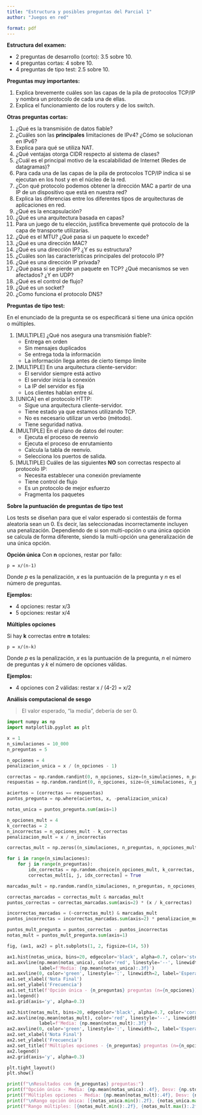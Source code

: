 ```yaml
---
title: "Estructura y posibles preguntas del Parcial 1"
author: "Juegos en red"

format: pdf
---
```


**Estructura del examen:**

- 2 preguntas de desarrollo (corto): 3.5 sobre 10.
- 4 preguntas cortas: 4 sobre 10.
- 4 preguntas de tipo test: 2.5 sobre 10.


**Preguntas muy importantes:**

1. Explica brevemente cuáles son las capas de la pila de protocolos TCP/IP y nombra un protocolo de cada una de ellas.
2. Explica el funcionamiento de los routers y de los switch.

**Otras preguntas cortas:**

1. ¿Qué es la transmisión de datos fiable?
2. ¿Cuáles son las **principales** limitaciones de IPv4? ¿Cómo se solucionan en IPv6?
3. Explica para qué se utiliza NAT.
4. ¿Qué ventajas otorga CIDR respecto al sistema de clases?
5. ¿Cuál es el principal motivo de la escalabilidad de Internet (Redes de datagramas)?
6. Para cada una de las capas de la pila de protocolos TCP/IP indica si se ejecutan en los host y en el núcleo de la red.
7. ¿Con qué protocolo podemos obtener la dirección MAC a partir de una IP de un dispositivo que está en nuestra red?
8. Explica las diferencias entre los diferentes tipos de arquitecturas de aplicaciones en red.
9. ¿Qué es la encapsulación?
10. ¿Qué es una arquitectura basada en capas?
11. Para un juego de tu elección, justifica brevemente qué protocolo de la capa de transporte utilizarías.
12. ¿Qué es el MTU? ¿Qué pasa si un paquete lo excede?
13. ¿Qué es una dirección MAC?
14. ¿Qué es una dirección IP? ¿Y es su estructura?
15. ¿Cuáles son las características principales del protocolo IP?
16. ¿Qué es una dirección IP privada?
17. ¿Qué pasa si se pierde un paquete en TCP? ¿Qué mecanismos se ven afectados? ¿Y en UDP?
18. ¿Qué es el control de flujo?
19. ¿Qué es un socket?
20. ¿Como funciona el protocolo DNS?

**Preguntas de tipo test:**

En el enunciado de la pregunta se os especificará si tiene una única opción o múltiples.

1. [MULTIPLE] ¿Qué nos asegura una transmisión fiable?:
    - Entrega en orden
    - Sin mensajes duplicados
    - Se entrega toda la información
    - La información llega antes de cierto tiempo límite

2. [MULTIPLE] En una arquitectura cliente-servidor:
    - El servidor siempre está activo
    - El servidor inicia la conexión
    - La IP del servidor es fija
    - Los clientes hablan entre sí.

3. [UNICA] en el protocolo HTTP:
    - Sigue una arquitectura cliente-servidor.
    - Tiene estado ya que estamos utilizando TCP.
    - No es necesario utilizar un verbo (método).
    - Tiene seguridad nativa.

4. [MULTIPLE] En el plano de datos del router:
    - Ejecuta el proceso de reenvío
    - Ejecuta el proceso de enrutamiento
    - Calcula la tabla de reenvío.
    - Selecciona los puertos de salida.

5. [MULTIPLE] Cuáles de las siguientes **NO** son correctas respecto al protocolo IP:
    - Necesita establecer una conexión previamente
    - Tiene control de flujo
    - Es un protocolo de mejor esfuerzo
    - Fragmenta los paquetes


**Sobre la puntuación de preguntas de tipo test**

Los tests se diseñan para que el valor esperado si contestáis de forma aleatoria sean un 0. Es decir, las seleccionadas incorrectamente incluyen una penalización. Dependiendo de si son multi-opción o una única opción se calcula de forma diferente, siendo la multi-opción una generalización de una única opción.

**Opción única**
Con **n** opciones, restar por fallo:
```
p = x/(n-1)
```

Donde $p$ es la penalización, $x$ es la puntuación de la pregunta y $n$ es el número de preguntas.

**Ejemplos:**

- 4 opciones: restar x/3
- 5 opciones: restar x/4

**Múltiples opciones**

Si hay **k** correctas entre **n** totales:
```
p = x/(n-k)
```

Donde $p$ es la penalización, $x$ es la puntuación de la pregunta, $n$ el número de preguntas y $k$ el número de opciones válidas.

**Ejemplos:**

- 4 opciones con 2 válidas: restar x / (4-2) = x/2

**Análisis computacional de sesgo**

> El valor esperado, "la media", debería de ser 0.

```python
import numpy as np
import matplotlib.pyplot as plt

x = 1
n_simulaciones = 10_000
n_preguntas = 5

n_opciones = 4
penalizacion_unica = x / (n_opciones - 1)

correctas = np.random.randint(0, n_opciones, size=(n_simulaciones, n_preguntas))
respuestas = np.random.randint(0, n_opciones, size=(n_simulaciones, n_preguntas))

aciertos = (correctas == respuestas)
puntos_pregunta = np.where(aciertos, x, -penalizacion_unica)

notas_unica = puntos_pregunta.sum(axis=1)

n_opciones_mult = 4
k_correctas = 2
n_incorrectas = n_opciones_mult - k_correctas
penalizacion_mult = x / n_incorrectas

correctas_mult = np.zeros((n_simulaciones, n_preguntas, n_opciones_mult), dtype=bool)

for i in range(n_simulaciones):
    for j in range(n_preguntas):
        idx_correctas = np.random.choice(n_opciones_mult, k_correctas, replace=False)
        correctas_mult[i, j, idx_correctas] = True

marcadas_mult = np.random.rand(n_simulaciones, n_preguntas, n_opciones_mult) > 0.5

correctas_marcadas = correctas_mult & marcadas_mult
puntos_correctas = correctas_marcadas.sum(axis=2) * (x / k_correctas)

incorrectas_marcadas = (~correctas_mult) & marcadas_mult
puntos_incorrectas = incorrectas_marcadas.sum(axis=2) * penalizacion_mult

puntos_mult_pregunta = puntos_correctas - puntos_incorrectas
notas_mult = puntos_mult_pregunta.sum(axis=1)

fig, (ax1, ax2) = plt.subplots(1, 2, figsize=(14, 5))

ax1.hist(notas_unica, bins=20, edgecolor='black', alpha=0.7, color='steelblue')
ax1.axvline(np.mean(notas_unica), color='red', linestyle='--', linewidth=2, 
            label=f'Media: {np.mean(notas_unica):.3f}')
ax1.axvline(0, color='green', linestyle=':', linewidth=2, label='Esperado: 0')
ax1.set_xlabel('Nota Final')
ax1.set_ylabel('Frecuencia')
ax1.set_title(f'Opción única - {n_preguntas} preguntas (n={n_opciones})\nPenalización: {penalizacion_unica:.3f} por fallo')
ax1.legend()
ax1.grid(axis='y', alpha=0.3)

ax2.hist(notas_mult, bins=20, edgecolor='black', alpha=0.7, color='coral')
ax2.axvline(np.mean(notas_mult), color='red', linestyle='--', linewidth=2,
            label=f'Media: {np.mean(notas_mult):.3f}')
ax2.axvline(0, color='green', linestyle=':', linewidth=2, label='Esperado: 0')
ax2.set_xlabel('Nota Final')
ax2.set_ylabel('Frecuencia')
ax2.set_title(f'Múltiples opciones - {n_preguntas} preguntas (n={n_opciones_mult}, k={k_correctas})\nPenalización: {penalizacion_mult:.3f} por error')
ax2.legend()
ax2.grid(axis='y', alpha=0.3)

plt.tight_layout()
plt.show()

print(f"\nResultados con {n_preguntas} preguntas:")
print(f"Opción única - Media: {np.mean(notas_unica):.4f}, Desv: {np.std(notas_unica):.4f}")
print(f"Múltiples opciones - Media: {np.mean(notas_mult):.4f}, Desv: {np.std(notas_mult):.4f}")
print(f"\nRango opción única: [{notas_unica.min():.2f}, {notas_unica.max():.2f}]")
print(f"Rango múltiples: [{notas_mult.min():.2f}, {notas_mult.max():.2f}]")
```